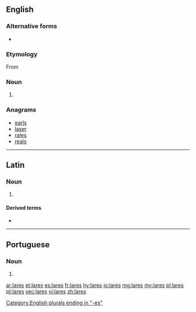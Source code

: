{{also|Lares|läres}}
==English==

===Alternative forms===
* {{l|en|lars}}

===Etymology===
From {{etyl|la|en}} {{term|lares|lang=la}}

===Noun===
{{head|en|noun plural form}}

# {{plural of|lar|lang=en}}

===Anagrams===
* [[earls#English|earls]]
* [[laser#English|laser]]
* [[rales#English|rales]]
* [[reals#English|reals]]

[[Category:English plurals ending in "-es"]]

----

==Latin==

===Noun===
{{head|la|noun form}}

# {{inflection of|lar||nom|p|lang=la}}

====Derived terms====
* {{l|la|Lares}}

----

==Portuguese==

===Noun===
{{pt-noun-form|m}}

# {{plural of|lar|lang=pt}}

[[ar:lares]]
[[et:lares]]
[[es:lares]]
[[fr:lares]]
[[hy:lares]]
[[io:lares]]
[[mg:lares]]
[[my:lares]]
[[pl:lares]]
[[pt:lares]]
[[vec:lares]]
[[vi:lares]]
[[zh:lares]]